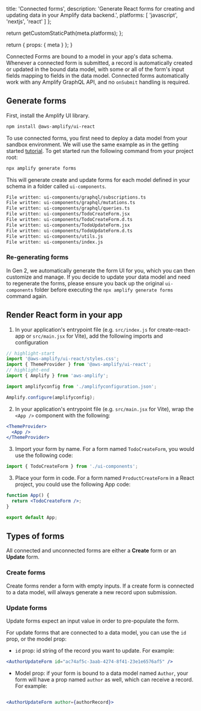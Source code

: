 
  title: 'Connected forms',
  description:
    'Generate React forms for creating and updating data in your Amplify data backend.',
  platforms: [
    'javascript',
    'nextjs',
    'react'
  ]
};

  return getCustomStaticPath(meta.platforms);
};

  return {
    props: {
      meta
    }
  };
}


Connected Forms are bound to a model in your app's data schema. Whenever a connected form is submitted, a record is automatically created or updated in the bound data model, with some or all of the form's input fields mapping to fields in the data model. Connected forms automatically work with any Amplify GraphQL API, and no `onSubmit` handling is required.

## Generate forms
First, install the Amplify UI library.

```bash
npm install @aws-amplify/ui-react

```

To use connected forms, you first need to deploy a data model from your sandbox environment. We will use the same example as in the getting started [tutorial](/[platform]/start/quickstart).
To get started run the following command from your project root:

```bash
npx amplify generate forms
```

This will generate create and update forms for each model defined in your schema in a folder called `ui-components`.

```bash
File written: ui-components/graphql/subscriptions.ts
File written: ui-components/graphql/mutations.ts
File written: ui-components/graphql/queries.ts
File written: ui-components/TodoCreateForm.jsx
File written: ui-components/TodoCreateForm.d.ts
File written: ui-components/TodoUpdateForm.jsx
File written: ui-components/TodoUpdateForm.d.ts
File written: ui-components/utils.js
File written: ui-components/index.js
```


### Re-generating forms

In Gen 2, we automatically generate the form UI for you, which you can then customize and manage. If you decide to update your data model and need to regenerate the forms, please ensure you back up the original `ui-components` folder before executing the `npx amplify generate forms` command again.


## Render React form in your app

1. In your application's entrypoint file (e.g. `src/index.js` for create-react-app or `src/main.jsx` for Vite), add the following imports and configuration

```jsx
// highlight-start
import '@aws-amplify/ui-react/styles.css';
import { ThemeProvider } from '@aws-amplify/ui-react';
// highlight-end
import { Amplify } from 'aws-amplify';

import amplifyconfig from './amplifyconfiguration.json';

Amplify.configure(amplifyconfig);
```

2. In your application's entrypoint file (e.g. `src/main.jsx` for Vite), wrap the `<App />` component with the following:

```jsx
<ThemeProvider>
  <App />
</ThemeProvider>
```

3. Import your form by name. For a form named `TodoCreateForm`, you would use the following code:

```jsx
import { TodoCreateForm } from './ui-components';
```

3. Place your form in code. For a form named `ProductCreateForm` in a React project, you could use the following App code:

```jsx
function App() {
  return <TodoCreateForm />;
}

export default App;
```


## Types of forms

All connected and unconnected forms are either a **Create** form or an **Update** form.

### Create forms

Create forms render a form with empty inputs. If a create form is connected to a data model, will always generate a new record upon submission.

### Update forms

Update forms expect an input value in order to pre-populate the form.

For update forms that are connected to a data model, you can use the `id` prop, or the model prop:

- `id` prop: id string of the record you want to update. For example:

```jsx
<AuthorUpdateForm id="ac74af5c-3aab-4274-8f41-23e1e6576af5" />
```

- Model prop: if your form is bound to a data model named `Author`, your form will have a prop named `author` as well, which can receive a record. For example:

```jsx

<AuthorUpdateForm author={authorRecord}>

```
